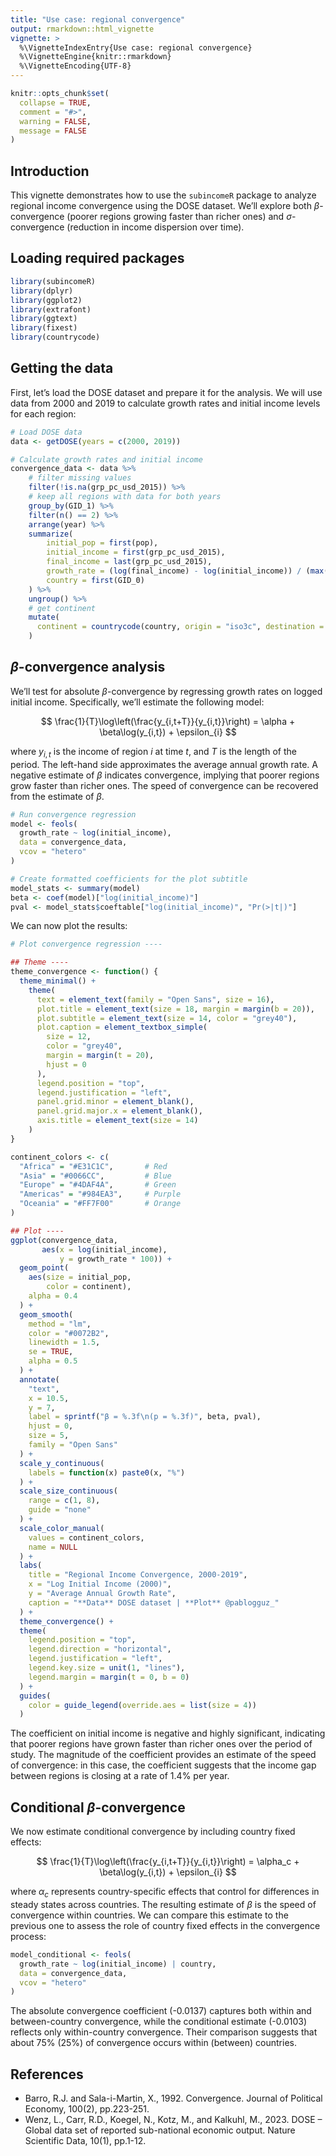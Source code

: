 ```yaml
---
title: "Use case: regional convergence"
output: rmarkdown::html_vignette
vignette: >
  %\VignetteIndexEntry{Use case: regional convergence}
  %\VignetteEngine{knitr::rmarkdown}
  %\VignetteEncoding{UTF-8}
---
```


```r
knitr::opts_chunk$set(
  collapse = TRUE,
  comment = "#>",
  warning = FALSE,
  message = FALSE
)
```

## Introduction

This vignette demonstrates how to use the `subincomeR` package to analyze regional income convergence using the DOSE dataset. We'll explore both $\beta$-convergence (poorer regions growing faster than richer ones) and $\sigma$-convergence (reduction in income dispersion over time).

## Loading required packages

```r
library(subincomeR)
library(dplyr)
library(ggplot2)
library(extrafont)
library(ggtext)
library(fixest)
library(countrycode)
```

## Getting the data

First, let's load the DOSE dataset and prepare it for the analysis. We will use data from 2000 and 2019 to calculate growth rates and initial income levels for each region:

```r
# Load DOSE data
data <- getDOSE(years = c(2000, 2019)) 

# Calculate growth rates and initial income
convergence_data <- data %>%
    # filter missing values 
    filter(!is.na(grp_pc_usd_2015)) %>%
    # keep all regions with data for both years
    group_by(GID_1) %>%
    filter(n() == 2) %>%
    arrange(year) %>%
    summarize(
        initial_pop = first(pop),
        initial_income = first(grp_pc_usd_2015),
        final_income = last(grp_pc_usd_2015),
        growth_rate = (log(final_income) - log(initial_income)) / (max(year) - min(year)),
        country = first(GID_0)
    ) %>%
    ungroup() %>%
    # get continent
    mutate(
      continent = countrycode(country, origin = "iso3c", destination = "continent")
    ) 
```

## $\beta$-convergence analysis

We'll test for absolute $\beta$-convergence by regressing growth rates on logged initial income. Specifically, we'll estimate the following model:

$$
\frac{1}{T}\log\left(\frac{y_{i,t+T}}{y_{i,t}}\right) = \alpha + \beta\log(y_{i,t}) + \epsilon_{i}
$$

where $y_{i,t}$ is the income of region $i$ at time $t$, and $T$ is the length of the period. The left-hand side approximates the average annual growth rate. A negative estimate of $\beta$ indicates convergence, implying that poorer regions grow faster than richer ones. The speed of convergence can be recovered from the estimate of $\beta$.

```r
# Run convergence regression
model <- feols(
  growth_rate ~ log(initial_income), 
  data = convergence_data,
  vcov = "hetero"
)

# Create formatted coefficients for the plot subtitle
model_stats <- summary(model)
beta <- coef(model)["log(initial_income)"]
pval <- model_stats$coeftable["log(initial_income)", "Pr(>|t|)"]
```

We can now plot the results:

```r
# Plot convergence regression ----

## Theme ----
theme_convergence <- function() {
  theme_minimal() +
    theme(
      text = element_text(family = "Open Sans", size = 16),
      plot.title = element_text(size = 18, margin = margin(b = 20)),
      plot.subtitle = element_text(size = 14, color = "grey40"),
      plot.caption = element_textbox_simple(
        size = 12, 
        color = "grey40", 
        margin = margin(t = 20),
        hjust = 0
      ),
      legend.position = "top",
      legend.justification = "left",
      panel.grid.minor = element_blank(),
      panel.grid.major.x = element_blank(),
      axis.title = element_text(size = 14)
    )
}

continent_colors <- c(
  "Africa" = "#E31C1C",       # Red
  "Asia" = "#0066CC",         # Blue
  "Europe" = "#4DAF4A",       # Green
  "Americas" = "#984EA3",     # Purple
  "Oceania" = "#FF7F00"       # Orange
)

## Plot ----
ggplot(convergence_data, 
       aes(x = log(initial_income), 
           y = growth_rate * 100)) + 
  geom_point(
    aes(size = initial_pop,
        color = continent),
    alpha = 0.4
  ) +
  geom_smooth(
    method = "lm",
    color = "#0072B2",
    linewidth = 1.5,
    se = TRUE,
    alpha = 0.5
  ) +
  annotate(
    "text",
    x = 10.5,
    y = 7,
    label = sprintf("β = %.3f\n(p = %.3f)", beta, pval),
    hjust = 0,
    size = 5,
    family = "Open Sans"
  ) +
  scale_y_continuous(
    labels = function(x) paste0(x, "%")
  ) +
  scale_size_continuous(
    range = c(1, 8),
    guide = "none"
  ) +
  scale_color_manual(
    values = continent_colors,
    name = NULL
  ) +
  labs(
    title = "Regional Income Convergence, 2000-2019",
    x = "Log Initial Income (2000)",
    y = "Average Annual Growth Rate",
    caption = "**Data** DOSE dataset | **Plot** @pablogguz_"
  ) +
  theme_convergence() +
  theme(
    legend.position = "top",
    legend.direction = "horizontal",
    legend.justification = "left",
    legend.key.size = unit(1, "lines"),   
    legend.margin = margin(t = 0, b = 0)
  ) +
  guides(
    color = guide_legend(override.aes = list(size = 4)) 
  )
```

The coefficient on initial income is negative and highly significant, indicating that poorer regions have grown faster than richer ones over the period of study. The magnitude of the coefficient provides an estimate of the speed of convergence: in this case, the coefficient suggests that the income gap between regions is closing at a rate of 1.4% per year.

## Conditional $\beta$-convergence

We now estimate conditional convergence by including country fixed effects:

$$
\frac{1}{T}\log\left(\frac{y_{i,t+T}}{y_{i,t}}\right) = \alpha_c + \beta\log(y_{i,t}) + \epsilon_{i}
$$

where $\alpha_c$ represents country-specific effects that control for differences in steady states across countries. The resulting estimate of $\beta$ is the speed of convergence within countries. We can compare this estimate to the previous one to assess the role of country fixed effects in the convergence process:

```r
model_conditional <- feols(
  growth_rate ~ log(initial_income) | country, 
  data = convergence_data,
  vcov = "hetero"
)
```

The absolute convergence coefficient (-0.0137) captures both within and between-country convergence, while the conditional estimate (-0.0103) reflects only within-country convergence. Their comparison suggests that about 75% (25%) of convergence occurs within (between) countries. 

## References

- Barro, R.J. and Sala-i-Martin, X., 1992. Convergence. Journal of Political Economy, 100(2), pp.223-251.
- Wenz, L., Carr, R.D., Koegel, N., Kotz, M., and Kalkuhl, M., 2023. DOSE – Global data set of reported sub-national economic output. Nature Scientific Data, 10(1), pp.1-12.